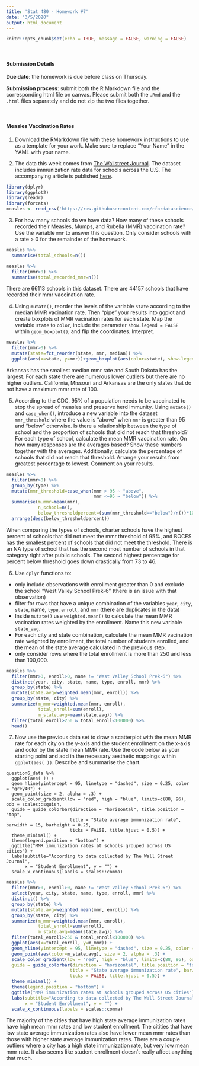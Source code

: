 ```yaml
---
title: 'Stat 480 - Homework #7'
date: "3/5/2020"
output: html_document
---
```


```r
knitr::opts_chunk$set(echo = TRUE, message = FALSE, warning = FALSE)
```

<br/>

#### Submission Details

**Due date**: the homework is due before class on Thursday. 

**Submission process**: submit both the R Markdown file and the corresponding html file on canvas. Please submit both the `.Rmd` and the `.html` files separately and do not zip the two files together.

<br/>

#### Measles Vaccination Rates


1. Download the RMarkdown file with these homework instructions to use as a template for your work. Make sure to replace "Your Name" in the YAML with your name.


2. The data this week comes from [The Wallstreet Journal](https://github.com/WSJ/measles-data). The dataset includes immunization rate data for schools across the U.S. The accompanying article is published [here](https://www.wsj.com/graphics/school-measles-rate-map/).   

```r
library(dplyr)
library(ggplot2)
library(readr)
library(forcats)
measles <- read_csv('https://raw.githubusercontent.com/rfordatascience/tidytuesday/master/data/2020/2020-02-25/measles.csv')
```

3. For how many schools do we have data? How many of these schools recorded their Measles, Mumps, and Rubella (MMR) vaccination rate? Use the variable `mmr` to answer this question. Only consider schools with a rate > 0 for the remainder of the homework.  

```r
measles %>% 
  summarise(total_schools=n())

measles %>% 
  filter(mmr>0) %>% 
  summarise(total_recorded_mmr=n())
```
There are 66113 schools in this dataset. There are 44157 schools that have recorded their mmr vaccination rate.
  
4. Using `mutate()`, reorder the levels of the variable `state` according to the median MMR vacination rate. Then "pipe" your results into ggplot and create boxplots of MMR vacination rates for each state. Map the variable `state` to `color`, include the parameter `show.legend = FALSE` within `geom_boxplot()`, and flip the coordinates. Interpret.  

```r
measles %>% 
  filter(mmr>0) %>% 
  mutate(state=fct_reorder(state, mmr, median)) %>% 
  ggplot(aes(x=state, y=mmr))+geom_boxplot(aes(color=state), show.legend = FALSE)+coord_flip()
```

Arkansas has the smallest median mmr rate and South Dakota has the largest. For each state there are numerous lower outliers but there are no higher outliers. California, Missouri and Arkansas are the only states that do not have a maximum mmr rate of 100.
  
5. According to the CDC, 95% of a population needs to be vaccinated to stop the spread of measles and preserve herd immunity. Using `mutate()` and `case_when()`, introduce a new variable into the dataset `mmr_threshold` where the value is "above" when `mmr` is greater than 95 and "below" otherwise. Is there a relationship between the type of school and the proportion of schools that did not reach that threshold? For each type of school, calculate the mean MMR vaccination rate. On how many responses are the averages based? Show these numbers together with the averages. Additionally, calculate the percentage of schools that did not reach that threshold. Arrange your results from greatest percentage to lowest. Comment on your results.  

```r
measles %>% 
  filter(mmr>0) %>% 
  group_by(type) %>% 
  mutate(mmr_threshold=case_when(mmr > 95 ~ "above",
                                 mmr <=95 ~ "below")) %>% 
  summarise(m.mmr=mean(mmr),
            n_school=n(),
            below_thresholdpercent=(sum(mmr_threshold=="below")/n())*100)%>% 
  arrange(desc(below_thresholdpercent))
```

When comparing the types of schools, charter schools have the highest percent of schools that did not meet the mmr threshold of 95%, and BOCES has the smallest percent of schools that did not meet the threshold. There is an NA type of school that has the second most number of schools in that category right after public schools. The second highest percentage for percent below threshold goes down drastically from 73 to 46.

6. Use `dplyr` functions to:

  - only include observations with enrollment greater than 0 and exclude the school "West Valley School Prek-6" (there is an issue with that observation)  
  - filter for rows that have a unique combination of the variables `year`, `city`, `state`, name, `type`, `enroll`, and `mmr` (there are duplicates in the data)
  - Inside `mutate()` use `weighted.mean()` to calculate the mean MMR vacination rates weighted by the enrollment. Name this new variable `state_avg`.  
  - For each city and state combination, calculate the mean MMR vacination rate weighted by enrollment, the total number of students enrolled, and the mean of the state average calculated in the previous step.  
  - only consider rows where the total enrollment is more than 250 and less than 100,000.
  
```r
measles %>% 
  filter(mmr>0, enroll>0, name != "West Valley School Prek-6") %>% 
  distinct(year, city, state, name, type, enroll, mmr) %>% 
  group_by(state) %>% 
  mutate(state.avg=weighted.mean(mmr, enroll)) %>% 
  group_by(state, city) %>% 
  summarize(m_mmr=weighted.mean(mmr, enroll),
            total_enroll=sum(enroll),
            m_state.avg=mean(state.avg)) %>% 
  filter(total_enroll>250 & total_enroll<100000) %>% 
  head()

```  
  
  
7. Now use the previous data set to draw a scatterplot with the mean MMR rate for each city on the y-axis and the student enrollment on the x-axis and color by the state mean MMR rate. Use the code below as your starting point and add in the necessary aesthetic mappings within `ggplot(aes( ))`. Describe and summarise the chart.

```
question6_data %>%
  ggplot(aes( )) + 
  geom_hline(yintercept = 95, linetype = "dashed", size = 0.25, color = "grey40") +
  geom_point(size = 2, alpha = .3) +
  scale_color_gradient(low = "red", high = "blue", limits=c(88, 96), oob = scales::squish, 
  guide = guide_colorbar(direction = "horizontal", title.position = "top", 
                        title = "State average immunization rate", barwidth = 15, barheight = 0.25, 
                        ticks = FALSE, title.hjust = 0.5)) +
  theme_minimal() +
  theme(legend.position = "bottom") +
  ggtitle("MMR immunization rates at schools grouped across US cities") +
  labs(subtitle="According to data collected by The Wall Street Journal",
       x = "Student Enrollment", y = "") +
  scale_x_continuous(labels = scales::comma) 
```
  
  
```r
measles %>% 
  filter(mmr>0, enroll>0, name != "West Valley School Prek-6") %>% 
  select(year, city, state, name, type, enroll, mmr) %>% 
  distinct() %>% 
  group_by(state) %>% 
  mutate(state.avg=weighted.mean(mmr, enroll)) %>% 
  group_by(state, city) %>% 
  summarize(m_mmr=weighted.mean(mmr, enroll),
            total_enroll=sum(enroll),
            m_state.avg=mean(state.avg)) %>% 
  filter(total_enroll>250 & total_enroll<100000) %>%
  ggplot(aes(x=total_enroll, y=m_mmr)) + 
  geom_hline(yintercept = 95, linetype = "dashed", size = 0.25, color = "grey40") +
  geom_point(aes(color=m_state.avg), size = 2, alpha = .3) +
  scale_color_gradient(low = "red", high = "blue", limits=c(88, 96), oob = scales::squish, 
  guide = guide_colorbar(direction = "horizontal", title.position = "top", 
                        title = "State average immunization rate", barwidth = 15, barheight = 0.25, 
                        ticks = FALSE, title.hjust = 0.5)) +
  theme_minimal() +
  theme(legend.position = "bottom") +
  ggtitle("MMR immunization rates at schools grouped across US cities") +
  labs(subtitle="According to data collected by The Wall Street Journal",
       x = "Student Enrollment", y = "") +
  scale_x_continuous(labels = scales::comma) 
```

The majority of the cities that have high state average immunization rates have high mean mmr rates and low student enrollment. The citities that have low state average immunization rates also have lower mean mmr rates than those with higher state average immunization rates. There are a couple outliers where a city has a high state immunization rate, but very low mean mmr rate. It also seems like student enrollment doesn't really affect anything that much. 



